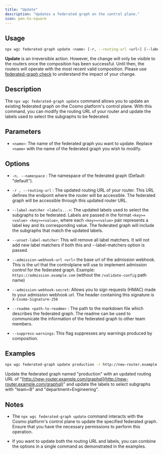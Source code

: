 ---
title: "Update"
description: "Updates a federated graph on the control plane."
icon: pen-to-square
---

## Usage

```bash
npx wgc federated-graph update <name> [-r, --routing-url <url>] [--label-matcher <labels...>] [--readme <path-to-readme>]
```

**Update** is an irreversible action. However, the change will only be visible to the routers once the composition has been successful. Until then, the routers will operate with the most recent valid composition. Please use [federated-graph check](/cli/federated-graph/check) to understand the impact of your change.

## Description

The `npx wgc federated-graph update` command allows you to update an existing federated graph on the Cosmo platform's control plane. With this command, you can modify the routing URL of your router and update the labels used to select the subgraphs to be federated.

## Parameters

* `<name>`: The name of the federated graph you want to update. Replace `<name>` with the name of the federated graph you wish to modify.

## Options

* `-n, --namespace` : The namespace of the federated graph (Default: "default").

* `-r , --routing-url` : The updated routing URL of your router. This URL defines the endpoint where the router will be accessible. The federated graph will be accessible through this updated router URL.

* `--label-matcher <labels...>`: The updated labels used to select the subgraphs to be federated. Labels are passed in the format `<key>=<value> <key>=<value>`, where each `<key>=<value>` pair represents a label key and its corresponding value. The federated graph will include the subgraphs that match the updated labels.

* `--unset-label-matcher`: This will remove all label matchers. It will not add new label matchers if both this and --label-matchers option is passed.

* `--admission-webhook-url <url>` the base url of the admission webhook. This is the url that the controlplane will use to implement admission control for the federated graph. Example: `https://admission.example.com` (without the `/validate-config` path name)

* `--admission-webhook-secret`: Allows you to sign requests (HMAC) made to your admission webhook url. The header containing this signature is `X-Cosmo-Signature-256`

* `--readme <path-to-readme>` : The path to the markdown file which describes the federated graph. The readme can be used to communicate the information of the federated graph to other team members.

* `--suppress-warnings`: This flag suppresses any warnings produced by composition.

## Examples

```bash
npx wgc federated-graph update production -r http://new-router.example.com/graphql --selector team=B department=Engineering
```

Update the federated graph named "production" with an updated routing URL of "[http://new-router.example.com/graphql](http://new-router.example.com/graphql)" and update the labels to select subgraphs with "team=B" and "department=Engineering".

## Notes

* The `npx wgc federated-graph update` command interacts with the Cosmo platform's control plane to update the specified federated graph. Ensure that you have the necessary permissions to perform this operation.

* If you want to update both the routing URL and labels, you can combine the options in a single command as demonstrated in the examples.


